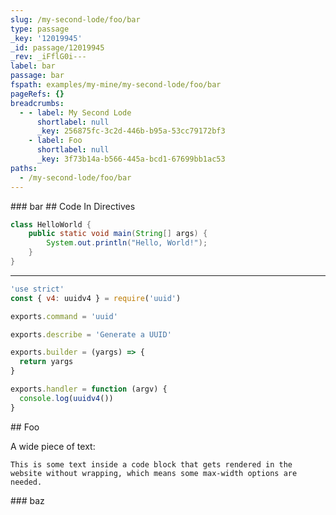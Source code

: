 ```yaml
---
slug: /my-second-lode/foo/bar
type: passage
_key: '12019945'
_id: passage/12019945
_rev: _iFflG0i---
label: bar
passage: bar
fspath: examples/my-mine/my-second-lode/foo/bar
pageRefs: {}
breadcrumbs:
  - - label: My Second Lode
      shortlabel: null
      _key: 256875fc-3c2d-446b-b95a-53cc79172bf3
    - label: Foo
      shortlabel: null
      _key: 3f73b14a-b566-445a-bcd1-67699bb1ac53
paths:
  - /my-second-lode/foo/bar
---
```


<NuggetArea>
<Passage slug="/my-second-lode/foo/bar" type="passage" _key="12019945" _id="passage/12019945" _rev="_iFflG0i---" label="bar" passage="bar" fspath="examples/my-mine/my-second-lode/foo/bar" paths="/my-second-lode/foo/bar">
<NuggetBody>
### bar

</NuggetBody>
<Breadcrumbs>
<Crumbs>
<Crumb _key="256875fc-3c2d-446b-b95a-53cc79172bf3" label="My Second Lode" /><Crumb _key="3f73b14a-b566-445a-bcd1-67699bb1ac53" label="Foo" />
</Crumbs>
</Breadcrumbs>
</Passage>

<NuggetsInbound>
</NuggetsInbound>
<NuggetsOutbound>
<Nugget direction="outbound" type="nugget" _key="ed5171f1-6b90-4a26-bdd3-6427dd435ead" _id="nugget/ed5171f1-6b90-4a26-bdd3-6427dd435ead" _rev="_iFflG0q---" fspath="examples/my-mine/my-second-lode/foo/bar/code_in_directive.md" label="Code In Directives" paths="/my-second-lode/foo/bar/code-in-directives" slug="/my-second-lode/foo/bar/code-in-directives">
<NuggetBody>
## Code In Directives

<Admonition type="note">


```java
class HelloWorld {
    public static void main(String[] args) {
        System.out.println("Hello, World!"); 
    }
}
```


</Admonition>

***

<Admonition type="warning" title="whoa">




```javascript
'use strict'
const { v4: uuidv4 } = require('uuid')

exports.command = 'uuid'

exports.describe = 'Generate a UUID'

exports.builder = (yargs) => {
  return yargs
}

exports.handler = function (argv) {
  console.log(uuidv4())
}
```


</Admonition>

</NuggetBody>
</Nugget>

</NuggetsOutbound>
</NuggetArea>
<PassagesInbound>
<Passage direction="inbound" type="passage" _key="3f73b14a-b566-445a-bcd1-67699bb1ac53" _id="passage/3f73b14a-b566-445a-bcd1-67699bb1ac53" _rev="_iFflG0e--B" passage="foo" fspath="examples/my-mine/my-second-lode/foo.md" label="Foo" paths="/my-second-lode/foo" slug="/my-second-lode/foo">
<NuggetBody>
## Foo

A wide piece of text:

```text
This is some text inside a code block that gets rendered in the website without wrapping, which means some max-width options are needed.
```

</NuggetBody>
<Breadcrumbs>
<Crumbs>
<Crumb _key="256875fc-3c2d-446b-b95a-53cc79172bf3" label="My Second Lode" />
</Crumbs>
</Breadcrumbs>
</Passage>

</PassagesInbound>
<PassagesOutbound>
<Passage direction="outbound" type="passage" _key="12019948" _id="passage/12019948" _rev="_iFflG0i--_" label="baz" passage="baz" fspath="examples/my-mine/my-second-lode/foo/bar/baz" paths="/my-second-lode/foo/bar/baz" slug="/my-second-lode/foo/bar/baz">
<NuggetBody>
### baz

</NuggetBody>
</Passage>

</PassagesOutbound>